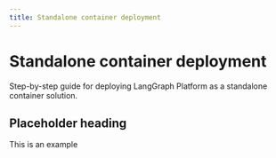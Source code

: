 ```yaml
---
title: Standalone container deployment
---
```


# Standalone container deployment

Step-by-step guide for deploying LangGraph Platform as a standalone container solution. 

## Placeholder heading

This is an example